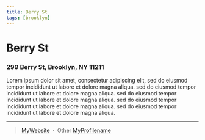 ```yaml
---
title: Berry St
tags: [brooklyn]
---
```

# Berry St
### 299 Berry St, Brooklyn, NY 11211

Lorem ipsum dolor sit amet, consectetur adipiscing elit, 
sed do eiusmod tempor incididunt ut labore et dolore magna aliqua. 
sed do eiusmod tempor incididunt ut labore et dolore magna aliqua. 
sed do eiusmod tempor incididunt ut labore et dolore magna aliqua. 
sed do eiusmod tempor incididunt ut labore et dolore magna aliqua. 
sed do eiusmod tempor incididunt ut labore et dolore magna aliqua. 

---
> [MyWebsite](https://www.example.com) &nbsp;&middot;&nbsp;
> Other [MyProfilename](https://othersocialmedia.com/MyProfile)